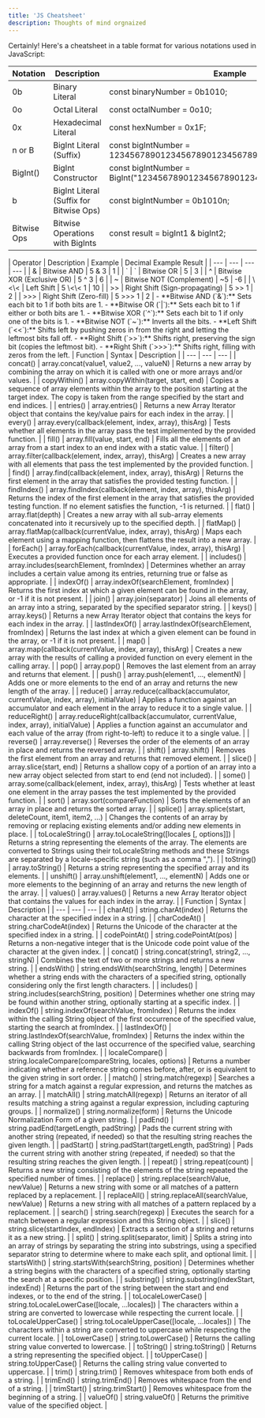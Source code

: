 ```yaml
---
title: 'JS Cheatsheet'
description: Thoughts of mind orgnaized
---
```


Certainly! Here's a cheatsheet in a table format for various notations used in JavaScript:

| Notation | Description | Example |
| --- | --- | --- |
| 0b | Binary Literal | const binaryNumber = 0b1010; |
| 0o | Octal Literal | const octalNumber = 0o10; |
| 0x | Hexadecimal Literal | const hexNumber = 0x1F; |
| n or B | BigInt Literal (Suffix) | const bigIntNumber = 1234567890123456789012345678901234567890n; |
| BigInt() | BigInt Constructor | const bigIntNumber = BigInt("1234567890123456789012345678901234567890"); |
| b | BigInt Literal (Suffix for Bitwise Ops) | const bigIntNumber = 0b1010n; |
| Bitwise Ops | Bitwise Operations with BigInts | const result = bigInt1 & bigInt2; |

<AccordionGroup>
<Accordion title="Bitwise Operators">
    | Operator | Description | Example | Decimal Example Result |
    | --- | --- | --- | --- |
    | & | Bitwise AND | 5 & 3 | 1 |
    | ` | ` | Bitwise OR | 5 | 3 |
    | ^ | Bitwise XOR (Exclusive OR) | 5 ^ 3 | 6 |
    | ~ | Bitwise NOT (Complement) | ~5 | -6 |
    | \<\< | Left Shift | 5 \<\< 1 | 10 |
    | >> | Right Shift (Sign-propagating) | 5 >> 1 | 2 |
    | >>> | Right Shift (Zero-fill) | 5 >>> 1 | 2 |
    - **Bitwise AND (`&`):** Sets each bit to 1 if both bits are 1.
    - **Bitwise OR (`|`):** Sets each bit to 1 if either or both bits are 1.
    - **Bitwise XOR (`^`):** Sets each bit to 1 if only one of the bits is 1.
    - **Bitwise NOT (`~`):** Inverts all the bits.
    - **Left Shift (`<<`):** Shifts left by pushing zeros in from the right and letting the leftmost bits fall off.
    - **Right Shift (`>>`):** Shifts right, preserving the sign bit (copies the leftmost bit).
    - **Right Shift (`>>>`):** Shifts right, filling with zeros from the left.
</Accordion>
<Accordion title="Array Functions">
    | Function | Syntax | Description |
    | --- | --- | --- |
    | concat() | array.concat(value1, value2, ..., valueN) | Returns a new array by combining the array on which it is called with one or more arrays and/or values. |
    | copyWithin() | array.copyWithin(target, start, end) | Copies a sequence of array elements within the array to the position starting at the target index. The copy is taken from the range specified by the start and end indices. |
    | entries() | array.entries() | Returns a new Array Iterator object that contains the key/value pairs for each index in the array. |
    | every() | array.every(callback(element, index, array), thisArg) | Tests whether all elements in the array pass the test implemented by the provided function. |
    | fill() | array.fill(value, start, end) | Fills all the elements of an array from a start index to an end index with a static value. |
    | filter() | array.filter(callback(element, index, array), thisArg) | Creates a new array with all elements that pass the test implemented by the provided function. |
    | find() | array.find(callback(element, index, array), thisArg) | Returns the first element in the array that satisfies the provided testing function. |
    | findIndex() | array.findIndex(callback(element, index, array), thisArg) | Returns the index of the first element in the array that satisfies the provided testing function. If no element satisfies the function, -1 is returned. |
    | flat() | array.flat(depth) | Creates a new array with all sub-array elements concatenated into it recursively up to the specified depth. |
    | flatMap() | array.flatMap(callback(currentValue, index, array), thisArg) | Maps each element using a mapping function, then flattens the result into a new array. |
    | forEach() | array.forEach(callback(currentValue, index, array), thisArg) | Executes a provided function once for each array element. |
    | includes() | array.includes(searchElement, fromIndex) | Determines whether an array includes a certain value among its entries, returning true or false as appropriate. |
    | indexOf() | array.indexOf(searchElement, fromIndex) | Returns the first index at which a given element can be found in the array, or -1 if it is not present. |
    | join() | array.join(separator) | Joins all elements of an array into a string, separated by the specified separator string. |
    | keys() | array.keys() | Returns a new Array Iterator object that contains the keys for each index in the array. |
    | lastIndexOf() | array.lastIndexOf(searchElement, fromIndex) | Returns the last index at which a given element can be found in the array, or -1 if it is not present. |
    | map() | array.map(callback(currentValue, index, array), thisArg) | Creates a new array with the results of calling a provided function on every element in the calling array. |
    | pop() | array.pop() | Removes the last element from an array and returns that element. |
    | push() | array.push(element1, ..., elementN) | Adds one or more elements to the end of an array and returns the new length of the array. |
    | reduce() | array.reduce(callback(accumulator, currentValue, index, array), initialValue) | Applies a function against an accumulator and each element in the array to reduce it to a single value. |
    | reduceRight() | array.reduceRight(callback(accumulator, currentValue, index, array), initialValue) | Applies a function against an accumulator and each value of the array (from right-to-left) to reduce it to a single value. |
    | reverse() | array.reverse() | Reverses the order of the elements of an array in place and returns the reversed array. |
    | shift() | array.shift() | Removes the first element from an array and returns that removed element. |
    | slice() | array.slice(start, end) | Returns a shallow copy of a portion of an array into a new array object selected from start to end (end not included). |
    | some() | array.some(callback(element, index, array), thisArg) | Tests whether at least one element in the array passes the test implemented by the provided function. |
    | sort() | array.sort(compareFunction) | Sorts the elements of an array in place and returns the sorted array. |
    | splice() | array.splice(start, deleteCount, item1, item2, ...) | Changes the contents of an array by removing or replacing existing elements and/or adding new elements in place. |
    | toLocaleString() | array.toLocaleString([locales [, options]]) | Returns a string representing the elements of the array. The elements are converted to Strings using their toLocaleString methods and these Strings are separated by a locale-specific string (such as a comma ","). |
    | toString() | array.toString() | Returns a string representing the specified array and its elements. |
    | unshift() | array.unshift(element1, ..., elementN) | Adds one or more elements to the beginning of an array and returns the new length of the array. |
    | values() | array.values() | Returns a new Array Iterator object that contains the values for each index in the array. |
</Accordion>
<Accordion title="String Functions">
    | Function | Syntax | Description |
    | --- | --- | --- |
    | charAt() | string.charAt(index) | Returns the character at the specified index in a string. |
    | charCodeAt() | string.charCodeAt(index) | Returns the Unicode of the character at the specified index in a string. |
    | codePointAt() | string.codePointAt(pos) | Returns a non-negative integer that is the Unicode code point value of the character at the given index. |
    | concat() | string.concat(string1, string2, ..., stringN) | Combines the text of two or more strings and returns a new string. |
    | endsWith() | string.endsWith(searchString, length) | Determines whether a string ends with the characters of a specified string, optionally considering only the first length characters. |
    | includes() | string.includes(searchString, position) | Determines whether one string may be found within another string, optionally starting at a specific index. |
    | indexOf() | string.indexOf(searchValue, fromIndex) | Returns the index within the calling String object of the first occurrence of the specified value, starting the search at fromIndex. |
    | lastIndexOf() | string.lastIndexOf(searchValue, fromIndex) | Returns the index within the calling String object of the last occurrence of the specified value, searching backwards from fromIndex. |
    | localeCompare() | string.localeCompare(compareString, locales, options) | Returns a number indicating whether a reference string comes before, after, or is equivalent to the given string in sort order. |
    | match() | string.match(regexp) | Searches a string for a match against a regular expression, and returns the matches as an array. |
    | matchAll() | string.matchAll(regexp) | Returns an iterator of all results matching a string against a regular expression, including capturing groups. |
    | normalize() | string.normalize(form) | Returns the Unicode Normalization Form of a given string. |
    | padEnd() | string.padEnd(targetLength, padString) | Pads the current string with another string (repeated, if needed) so that the resulting string reaches the given length. |
    | padStart() | string.padStart(targetLength, padString) | Pads the current string with another string (repeated, if needed) so that the resulting string reaches the given length. |
    | repeat() | string.repeat(count) | Returns a new string consisting of the elements of the string repeated the specified number of times. |
    | replace() | string.replace(searchValue, newValue) | Returns a new string with some or all matches of a pattern replaced by a replacement. |
    | replaceAll() | string.replaceAll(searchValue, newValue) | Returns a new string with all matches of a pattern replaced by a replacement. |
    | search() | string.search(regexp) | Executes the search for a match between a regular expression and this String object. |
    | slice() | string.slice(startIndex, endIndex) | Extracts a section of a string and returns it as a new string. |
    | split() | string.split(separator, limit) | Splits a string into an array of strings by separating the string into substrings, using a specified separator string to determine where to make each split, and optional limit. |
    | startsWith() | string.startsWith(searchString, position) | Determines whether a string begins with the characters of a specified string, optionally starting the search at a specific position. |
    | substring() | string.substring(indexStart, indexEnd) | Returns the part of the string between the start and end indexes, or to the end of the string. |
    | toLocaleLowerCase() | string.toLocaleLowerCase([locale, ...locales]) | The characters within a string are converted to lowercase while respecting the current locale. |
    | toLocaleUpperCase() | string.toLocaleUpperCase([locale, ...locales]) | The characters within a string are converted to uppercase while respecting the current locale. |
    | toLowerCase() | string.toLowerCase() | Returns the calling string value converted to lowercase. |
    | toString() | string.toString() | Returns a string representing the specified object. |
    | toUpperCase() | string.toUpperCase() | Returns the calling string value converted to uppercase. |
    | trim() | string.trim() | Removes whitespace from both ends of a string. |
    | trimEnd() | string.trimEnd() | Removes whitespace from the end of a string. |
    | trimStart() | string.trimStart() | Removes whitespace from the beginning of a string. |
    | valueOf() | string.valueOf() | Returns the primitive value of the specified object. |
</Accordion>
</AccordionGroup>